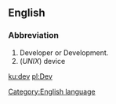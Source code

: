 {{wikipedia}}
==English==
[[Category:English language]]
===Abbreviation===

#Developer or Development.
#(''UNIX'') device

[[ku:dev]]
[[pl:Dev]]